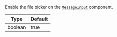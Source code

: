 Enable the file picker on the [`MessageInput`](/reactnative/ui-components/message-input) component.

| Type | Default |
| - | - |
| boolean | true |
